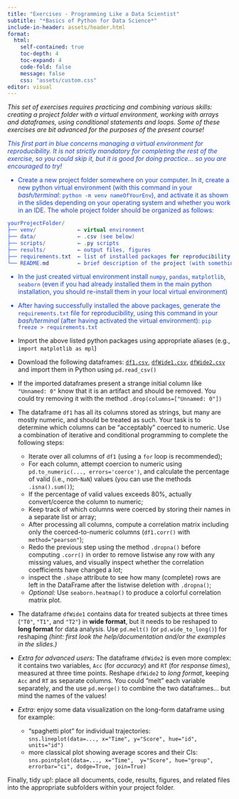 ```yaml
---
title: "Exercises - Programming Like a Data Scientist"
subtitle: "*Basics of Python for Data Science*"
include-in-header: assets/header.html
format: 
  html:
    self-contained: true
    toc-depth: 4  
    toc-expand: 4
    code-fold: false 
    message: false
    css: "assets/custom.css"
editor: visual
---
```


*This set of exercises requires practicing and combining various skills: creating a project folder with a virtual environment, working with arrays and dataframes, using conditional statements and loops. Some of these exercises are bit advanced for the purposes of the present course!*

::: {style="color: #1943CF;"}
*This first part in blue concerns managing a virtual environment for reproducibility. It is not strictly mandatory for completing the rest of the exercise, so you could skip it, but it is good for doing practice... so you are encouraged to try!*

-   Create a new project folder somewhere on your computer. In it, create a new python virtual environment (with this command in your *bash/terminal*: `python -m venv nameOfYourEnv`), and activate it as shown in the slides depending on your operating system and whether you work in an IDE. The whole project folder should be organized as follows:

``` csharp
yourProjectFolder/
├── venv/             ← virtual environment
├── data/             ← .csv (see below)
├── scripts/          ← .py scripts
├── results/          ← output files, figures
├── requirements.txt  ← list of installed packages for reproducibility (see below)
└── README.md         ← brief description of the project (with something related to this course)
```

-   In the just created virtual environment install `numpy`, `pandas`, `matplotlib`, `seaborn` (even if you had already installed them in the main python installation, you should re-install them in your local virtual environment)

-   After having successfully installed the above packages, generate the `requirements.txt` file for reproducibility, using this command in your *bash/terminal* (after having activated the virtual environment): `pip freeze > requirements.txt`
:::

-   Import the above listed python packages using appropriate aliases (e.g., `import matplotlib as mpl`)

-   Download the following dataframes: <a href="data/df1.csv">`df1.csv`</a>, <a href="data/dfWide1.csv">`dfWide1.csv`</a>, <a href="data/dfWide2.csv">`dfWide2.csv`</a> and import them in Python using `pd.read_csv()`

-   If the imported dataframes present a strange initial column like `"Unnamed: 0"` know that it is an artifact and should be removed. You could try removing it with the method `.drop(columns=["Unnamed: 0"])`

-   The dataframe `df1` has all its columns stored as strings, but many are mostly numeric, and should be treated as such. Your task is to determine which columns can be "acceptably" coerced to numeric. Use a combination of iterative and conditional programming to complete the following steps:

    -   Iterate over all columns of `df1` (using a `for` loop is recommended);
    -   For each column, attempt coercion to numeric using `pd.to_numeric(..., errors='coerce')`, and calculate the percentage of valid (i.e., non-`NaN`) values (you can use the methods `.isna().sum()`);
    -   If the percentage of valid values exceeds 80%, actually convert/coerce the column to numeric;
    -   Keep track of which columns were coerced by storing their names in a separate list or array;
    -   After processing all columns, compute a correlation matrix including only the coerced-to-numeric columns (`df1.corr()` with `method="pearson"`);
    -   Redo the previous step using the method `.dropna()` before computing `.corr()` in order to remove listwise any row with any missing values, and visually inspect whether the correlation coefficients have changed a lot;
    -   inspect the `.shape` attribute to see how many (complete) rows are left in the DataFrame after the listwise deletion with `.dropna()`;
    -   *Optional:* Use `seaborn.heatmap()` to produce a colorful correlation matrix plot.

-   The dataframe `dfWide1` contains data for treated subjects at three times (`"T0"`, `"T1"`, and `"T2"`) in **wide format**, but it needs to be reshaped to **long format** for data analysis. Use `pd.melt()` (or `pd.wide_to_long()`) for reshaping *(hint: first look the help/documentation and/or the examples in the slides.)*

-   *Extra for advanced users:* The dataframe `dfWide2` is even more complex: it contains two variables, `Acc` (for *accuracy*) and `RT` (for *response times*), measured at three time points. Reshape `dfWide2` to *long format*, keeping `Acc` and `RT` as separate columns. You could "melt" each variable separately, and the use `pd.merge()` to combine the two dataframes... but mind the names of the values!

- *Extra*: enjoy some data visualization on the long-form dataframe using for example:

    - "spaghetti plot" for individual trajectories:<br/>
    `sns.lineplot(data=..., x="Time", y="Score", hue="id", units="id")`
    - more classical plot showing average scores and their CIs:<br/>
    `sns.pointplot(data=..., x="Time",  y="Score", hue="group", errorbar="ci", dodge=True, join=True)`

Finally, tidy up!: place all documents, code, results, figures, and related files into the appropriate subfolders within your project folder.


